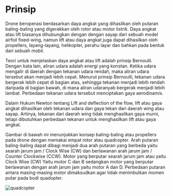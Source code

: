 
# Prinsip

Drone beroperasi berdasarkan daya angkat yang dihasilkan oleh putaran baling-baling yang digerakkan oleh rotor atau motor listrik. Daya angkat atau lift biasanya dihubungkan dengan dengan sayap dari sebuah model airfoil fixed-wing, namun lift atau daya angkat juga dapat dihasilkan oleh propellers, layang-layang, helikopter, perahu layar dan bahkan pada bentuk dari sebuah mobil.

Teori untuk menjelaskan daya angkat atau lift adalah prinsip Bernoulli. Dengan kata lain, aliran udara adalah energi yang konstan. Ketika udara mengalir di daerah dengan tekanan udara rendah, maka aliran udara tersebut akan menjadi lebih cepat. Menurut prinsip Bernoulli, tekanan udara bergerak lebih cepat di bagian atas, sehingga tekanan menjadi lebih rendah daripada di bagian bawah, di mana aliran udaranyab bergerak menjadi lebih lambat. Perbedaan tekanan udara tersebut menciptakan gaya aerodinamis.

Dalam Hukum Newton tentang Lift and deflection of the flow, lift atau gaya angkat dihasilkan oleh tekanan udara dan gaya tekan dari daerah wing atau sayap. Artinya, tekanan dari daerah wing tidak menghasilkan gaya murni, tetapi dibutuhkan perbedaan tekanan untuk menghasilkan lift atau gaya angkat.

Gambar di bawah ini menunjukkan konsep baling-baling atau propellers pada drone dengan memakai empat rotor atau quadcopter. Arah putaran baling-baling dapat dibagi menjadi dua arah putaran yang berbeda yaitu searah jarum jam / Clock Wise (CW) dan berlawanan arah jarum jam / Counter Clockwise (CCW). Motor yang berputar searah jarum jam atau yaitu Clock Wise (CW) Yaitu motor C dan B sedangkan motor yang berputar berlawanan dengan arah jarum jam yaitu motor A dan D. Perbedaan putaran antara masing-masing motor dimaksudkan agar tidak menimbulkan momen putar pada bodi quadopter.

<div className='flex justify-center my-8'>

![quadcopter](/images/quadcopter.jpeg)

</div>
